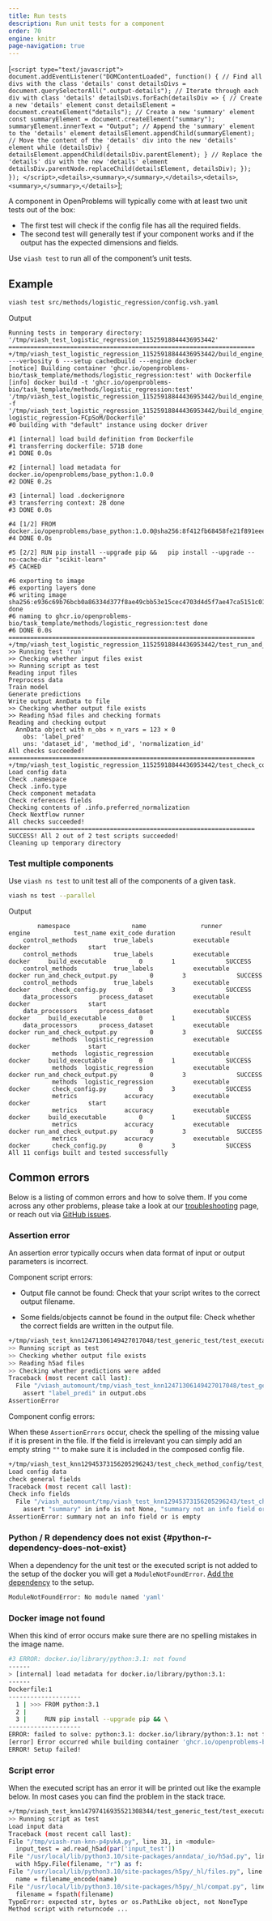 ```yaml
---
title: Run tests
description: Run unit tests for a component
order: 70
engine: knitr
page-navigation: true
---
```




[`<script type="text/javascript">
document.addEventListener("DOMContentLoaded", function() {
  // Find all divs with the class 'details'
  const detailsDivs = document.querySelectorAll(".output-details");
  // Iterate through each div with class 'details'
  detailsDivs.forEach(detailsDiv => {
    // Create a new 'details' element
    const detailsElement = document.createElement("details");
    // Create a new 'summary' element
    const summaryElement = document.createElement("summary");
    summaryElement.innerText = "Output";
    // Append the 'summary' element to the 'details' element
    detailsElement.appendChild(summaryElement);
    // Move the content of the 'details' div into the new 'details' element
    while (detailsDiv) {
      detailsElement.appendChild(detailsDiv.parentElement);
    }
    // Replace the 'details' div with the new 'details' element
    detailsDiv.parentNode.replaceChild(detailsElement, detailsDiv);
  });
});
</script>`,`<details>`,`<summary>`,`</summary>`,`</details>`,`<details>`,`<summary>`,`</summary>`,`</details>`];

<div dangerouslySetInnerHTML={{ __html: quartoRawHtml[0] }} />

A component in OpenProblems will typically come with at least two unit
tests out of the box:

-   The first test will check if the config file has all the required
    fields.
-   The second test will generally test if your component works and if
    the output has the expected dimensions and fields.

Use `viash test` to run all of the component’s unit tests.

## Example

```bash
viash test src/methods/logistic_regression/config.vsh.yaml
```

<div dangerouslySetInnerHTML={{ __html: quartoRawHtml[1] }} />

<div dangerouslySetInnerHTML={{ __html: quartoRawHtml[2] }} />

Output
<div dangerouslySetInnerHTML={{ __html: quartoRawHtml[3] }} />

``` text
Running tests in temporary directory: '/tmp/viash_test_logistic_regression_11525918844436953442'
====================================================================
+/tmp/viash_test_logistic_regression_11525918844436953442/build_engine_environment/logistic_regression ---verbosity 6 ---setup cachedbuild ---engine docker
[notice] Building container 'ghcr.io/openproblems-bio/task_template/methods/logistic_regression:test' with Dockerfile
[info] docker build -t 'ghcr.io/openproblems-bio/task_template/methods/logistic_regression:test'  '/tmp/viash_test_logistic_regression_11525918844436953442/build_engine_environment' -f '/tmp/viash_test_logistic_regression_11525918844436953442/build_engine_environment/tmp/dockerbuild-logistic_regression-FCpSoM/Dockerfile'
#0 building with "default" instance using docker driver

#1 [internal] load build definition from Dockerfile
#1 transferring dockerfile: 571B done
#1 DONE 0.0s

#2 [internal] load metadata for docker.io/openproblems/base_python:1.0.0
#2 DONE 0.2s

#3 [internal] load .dockerignore
#3 transferring context: 2B done
#3 DONE 0.0s

#4 [1/2] FROM docker.io/openproblems/base_python:1.0.0@sha256:8f412fb68458fe21f891eee39cc7c92862f3a72542abb3d760d5d3b8585808b6
#4 DONE 0.0s

#5 [2/2] RUN pip install --upgrade pip &&   pip install --upgrade --no-cache-dir "scikit-learn"
#5 CACHED

#6 exporting to image
#6 exporting layers done
#6 writing image sha256:e936c69b76bcb0a86334d377f8ae49cbb53e15cec4703d4d5f7ae47ca5151c01 done
#6 naming to ghcr.io/openproblems-bio/task_template/methods/logistic_regression:test done
#6 DONE 0.0s
====================================================================
+/tmp/viash_test_logistic_regression_11525918844436953442/test_run_and_check_output/test_executable
>> Running test 'run'
>> Checking whether input files exist
>> Running script as test
Reading input files
Preprocess data
Train model
Generate predictions
Write output AnnData to file
>> Checking whether output file exists
>> Reading h5ad files and checking formats
Reading and checking output
  AnnData object with n_obs × n_vars = 123 × 0
    obs: 'label_pred'
    uns: 'dataset_id', 'method_id', 'normalization_id'
All checks succeeded!
====================================================================
+/tmp/viash_test_logistic_regression_11525918844436953442/test_check_config/test_executable
Load config data
Check .namespace
Check .info.type
Check component metadata
Check references fields
Checking contents of .info.preferred_normalization
Check Nextflow runner
All checks succeeded!
====================================================================
SUCCESS! All 2 out of 2 test scripts succeeded!
Cleaning up temporary directory
```

<div dangerouslySetInnerHTML={{ __html: quartoRawHtml[4] }} />

### Test multiple components

Use `viash ns test` to unit test all of the components of a given task.

```bash
viash ns test --parallel
```

<div dangerouslySetInnerHTML={{ __html: quartoRawHtml[5] }} />

<div dangerouslySetInnerHTML={{ __html: quartoRawHtml[6] }} />

Output
<div dangerouslySetInnerHTML={{ __html: quartoRawHtml[7] }} />

``` text
        namespace                 name               runner               engine            test_name exit_code duration               result
    control_methods          true_labels           executable               docker                start                                        
    control_methods          true_labels           executable               docker     build_executable         0        1              SUCCESS
    control_methods          true_labels           executable               docker run_and_check_output.py         0        3              SUCCESS
    control_methods          true_labels           executable               docker      check_config.py         0        3              SUCCESS
    data_processors      process_dataset           executable               docker                start                                        
    data_processors      process_dataset           executable               docker     build_executable         0        1              SUCCESS
    data_processors      process_dataset           executable               docker run_and_check_output.py         0        3              SUCCESS
            methods  logistic_regression           executable               docker                start                                        
            methods  logistic_regression           executable               docker     build_executable         0        1              SUCCESS
            methods  logistic_regression           executable               docker run_and_check_output.py         0        3              SUCCESS
            methods  logistic_regression           executable               docker      check_config.py         0        3              SUCCESS
            metrics             accuracy           executable               docker                start                                        
            metrics             accuracy           executable               docker     build_executable         0        1              SUCCESS
            metrics             accuracy           executable               docker run_and_check_output.py         0        3              SUCCESS
            metrics             accuracy           executable               docker      check_config.py         0        3              SUCCESS
All 11 configs built and tested successfully
```

<div dangerouslySetInnerHTML={{ __html: quartoRawHtml[8] }} />

## Common errors

Below is a listing of common errors and how to solve them. If you come
across any other problems, please take a look at our
[troubleshooting](../more_information/troubleshooting.qmd) page, or
reach out via [GitHub
issues](https://github.com/openproblems-bio/openproblems/issues).

### Assertion error

An assertion error typically occurs when data format of input or output
parameters is incorrect.

Component script errors:

-   Output file cannot be found: Check that your script writes to the
    correct output filename.

-   Some fields/objects cannot be found in the output file: Check
    whether the correct fields are written in the output file.

```bash
+/tmp/viash_test_knn12471306149427017048/test_generic_test/test_executable
>> Running script as test
>> Checking whether output file exists
>> Reading h5ad files
>> Checking whether predictions were added
Traceback (most recent call last):
  File "/viash_automount/tmp/viash_test_knn12471306149427017048/test_generic_test/tmp//viash-run-knn-QTKmUM.py", line 57, in <module>
    assert "label_predi" in output.obs
AssertionError
```

Component config errors:

When these `AssertionErrors` occur, check the spelling of the missing
value if it is present in the file. If the field is irrelevant you can
simply add an empty string `""` to make sure it is included in the
composed config file.

```bash
+/tmp/viash_test_knn12945373156205296243/test_check_method_config/test_executable
Load config data
check general fields
Traceback (most recent call last):
Check info fields
  File "/viash_automount/tmp/viash_test_knn12945373156205296243/test_check_method_config/tmp//viash-run-knn-Xn2Vd7.py", line 42, in <module>
    assert "summary" in info is not None, "summary not an info field or is empty"
AssertionError: summary not an info field or is empty
```

### Python / R dependency does not exist {#python-r-dependency-does-not-exist}

When a dependency for the unit test or the executed script is not added
to the setup of the docker you will get a `ModuleNotFoundError`. [Add
the dependency](add_a_method.qmd#step-3-add-dependencies) to the setup.

```bash
ModuleNotFoundError: No module named 'yaml'
```

### Docker image not found

When this kind of error occurs make sure there are no spelling mistakes
in the image name.

```bash
#3 ERROR: docker.io/library/python:3.1: not found
------
> [internal] load metadata for docker.io/library/python:3.1:
------
Dockerfile:1
--------------------
  1 | >>> FROM python:3.1
  2 |     
  3 |     RUN pip install --upgrade pip && \
--------------------
ERROR: failed to solve: python:3.1: docker.io/library/python:3.1: not found
[error] Error occurred while building container 'ghcr.io/openproblems-bio/label_projection/methods/knn:test'
ERROR! Setup failed!
```

### Script error

When the executed script has an error it will be printed out like the
example below. In most cases you can find the problem in the stack
trace.

```bash
+/tmp/viash_test_knn14797416935521308344/test_generic_test/test_executable
>> Running script as test
Load input data
Traceback (most recent call last):
File "/tmp/viash-run-knn-p4pvkA.py", line 31, in <module>
  input_test = ad.read_h5ad(par['input_test'])
File "/usr/local/lib/python3.10/site-packages/anndata/_io/h5ad.py", line 224, in read_h5ad
  with h5py.File(filename, "r") as f:
File "/usr/local/lib/python3.10/site-packages/h5py/_hl/files.py", line 542, in __init__
  name = filename_encode(name)
File "/usr/local/lib/python3.10/site-packages/h5py/_hl/compat.py", line 19, in filename_encode
  filename = fspath(filename)
TypeError: expected str, bytes or os.PathLike object, not NoneType
Method script with returncode ...
```
